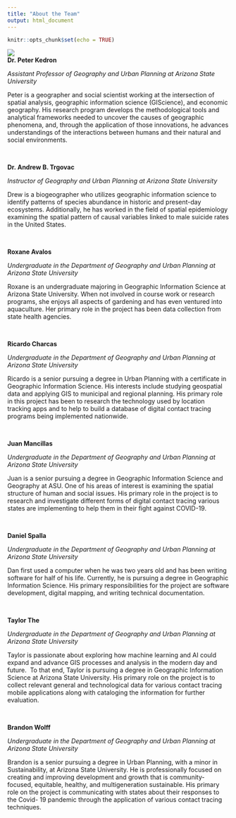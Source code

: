 ```yaml
---
title: "About the Team"
output: html_document
---
```


```r
knitr::opts_chunk$set(echo = TRUE)
```

![](/kedron_bio_pic_150px.jpg)  
**Dr. Peter Kedron**

*Assistant Professor of Geography and Urban Planning at Arizona State University*

Peter is a geographer and social scientist working at the intersection of spatial analysis,
geographic information science (GIScience), and economic geography. His research program
develops the methodological tools and analytical frameworks needed to uncover the causes of
geographic phenomena, and, through the application of those innovations, he advances
understandings of the interactions between humans and their natural and social environments.

<br/>

**Dr. Andrew B. Trgovac**

*Instructor of Geography and Urban Planning at Arizona State University*

Drew is a biogeographer who utilizes geographic information science to identify patterns of
species abundance in historic and present-day ecosystems. Additionally, he has worked in the
field of spatial epidemiology examining the spatial pattern of causal variables linked to male
suicide rates in the United States.

<br/>

**Roxane Avalos**

*Undergraduate in the Department of Geography and Urban Planning at Arizona State
University*

Roxane is an undergraduate majoring in Geographic Information Science at Arizona State
University. When not involved in course work or research programs, she enjoys all aspects of
gardening and has even ventured into aquaculture. Her primary role in the project has been data
collection from state health agencies.

<br/>

**Ricardo Charcas**

*Undergraduate in the Department of Geography and Urban Planning at Arizona State
University*

Ricardo is a senior pursuing a degree in Urban Planning with a certificate in Geographic
Information Science. His interests include studying geospatial data and applying GIS to
municipal and regional planning. His primary role in this project has been to research the
technology used by location tracking apps and to help to build a database of digital contact
tracing programs being implemented nationwide.

<br/>

**Juan Mancillas**

*Undergraduate in the Department of Geography and Urban Planning at Arizona State
University*

Juan is a senior pursuing a degree in Geographic Information Science and Geography at ASU.
One of his areas of interest is examining the spatial structure of human and social issues. His
primary role in the project is to research and investigate different forms of digital contact tracing
various states are implementing to help them in their fight against COVID-19.

<br/>

**Daniel Spalla**

*Undergraduate in the Department of Geography and Urban Planning at Arizona State
University*

Dan first used a computer when he was two years old and has been writing software for half of
his life. Currently, he is pursuing a degree in Geographic Information Science. His primary
responsibilities for the project are software development, digital mapping, and writing technical
documentation.

<br/>

**Taylor The**

*Undergraduate in the Department of Geography and Urban Planning at Arizona State
University*

Taylor is passionate about exploring how machine learning and AI could expand and advance
GIS processes and analysis in the modern day and future.  To that end, Taylor is pursuing a
degree in Geographic Information Science at Arizona State University. His primary role on the
project is to collect relevant general and technological data for various contact tracing mobile
applications along with cataloging the information for further evaluation.

<br/>

**Brandon Wolff**

*Undergraduate in the Department of Geography and Urban Planning at Arizona State
University*

Brandon is a senior pursuing a degree in Urban Planning, with a minor in Sustainability, at
Arizona State University. He is professionally focused on creating and improving development
and growth that is community-focused, equitable, healthy, and multigeneration sustainable.
His primary role on the project is communicating with states about their responses to the Covid-
19 pandemic through the application of various contact tracing techniques.


